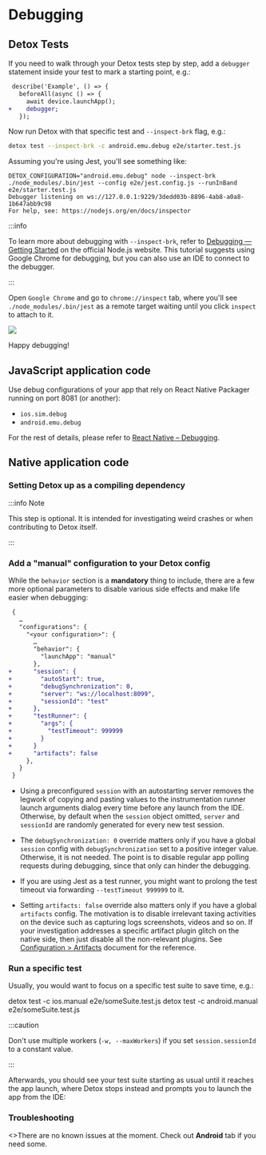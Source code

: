 
# Debugging

## Detox Tests

If you need to walk through your Detox tests step by step, add a `debugger` statement
inside your test to mark a starting point, e.g.:

```diff title="e2e/starter.test.js"
 describe('Example', () => {
   beforeAll(async () => {
     await device.launchApp();
+    debugger;
   });
```

Now run Detox with that specific test and `--inspect-brk` flag, e.g.:

```bash
detox test --inspect-brk -c android.emu.debug e2e/starter.test.js
```

Assuming you're using Jest, you'll see something like:

```plain text
DETOX_CONFIGURATION="android.emu.debug" node --inspect-brk ./node_modules/.bin/jest --config e2e/jest.config.js --runInBand e2e/starter.test.js
Debugger listening on ws://127.0.0.1:9229/3dedd03b-8896-4ab8-a0a8-1b647abb9c98
For help, see: https://nodejs.org/en/docs/inspector
```

:::info

To learn more about debugging with `--inspect-brk`, refer to
[Debugging — Getting Started](https://nodejs.org/en/docs/guides/debugging-getting-started/)
on the official Node.js website. This tutorial suggests using Google Chrome for debugging,
but you can also use an IDE to connect to the debugger.

:::

Open `Google Chrome` and go to `chrome://inspect` tab, where you'll see `./node_modules/.bin/jest` as a remote
target waiting until you click `inspect` to attach to it.

![](../img/inspect-brk.png)

Happy debugging!

## JavaScript application code

Use debug configurations of your app that rely on React Native Packager running on port 8081 (or another):

* `ios.sim.debug`
* `android.emu.debug`

For the rest of details, please refer to [React Native – Debugging](https://reactnative.dev/docs/debugging).

## Native application code

### Setting Detox up as a compiling dependency

:::info Note

This step is optional. It is intended for investigating weird crashes or when contributing to Detox itself.

:::

<Tabs groupId="mobileOs">
  <TabItem value="iOS" label="iOS" default>
    <CompilingIOS />
  </TabItem>
  <TabItem value="Android" label="Android">
    <CompilingAndroid />
  </TabItem>
</Tabs>

### Add a "manual" configuration to your Detox config

<Tabs groupId="mobileOs">
  <TabItem value="iOS" label="iOS" default>
    <ConfigIOS />
  </TabItem>
  <TabItem value="Android" label="Android">
    <ConfigAndroid />
  </TabItem>
</Tabs>

While the `behavior` section is a **mandatory** thing to include, there are a few more optional
parameters to disable various side effects and make life easier when debugging:

```diff
 {
   …
   "configurations": {
     "<your configuration>": {
       …
       "behavior": {
         "launchApp": "manual"
       },
+      "session": {
+        "autoStart": true,
+        "debugSynchronization": 0,
+        "server": "ws://localhost:8099",
+        "sessionId": "test"
+      },
+      "testRunner": {
+        "args": {
+          "testTimeout": 999999
+        }
+      }
+      "artifacts": false
     },
   }
 }
```

- Using a preconfigured `session` with an autostarting server removes the legwork of copying and
pasting values to the instrumentation runner launch arguments dialog every time before any launch
from the IDE. Otherwise, by default when the `session` object omitted, `server` and `sessionId`
are randomly generated for every new test session.

- The `debugSynchronization: 0` override matters only if you have a global `session` config
with `debugSynchronization` set to a positive integer value. Otherwise, it is not needed. The point
is to disable regular app polling requests during debugging, since that only can hinder the debugging.

- If you are using Jest as a test runner, you might want to prolong the test timeout via forwarding
`--testTimeout 999999` to it.

- Setting `artifacts: false` override also matters only if you have a global `artifacts` config.
The motivation is to disable irrelevant taxing activities on the device such as capturing logs
screenshots, videos and so on. If your investigation addresses a specific artifact plugin glitch
on the native side, then just disable all the non-relevant plugins. See
[Configuration > Artifacts](../config/artifacts.mdx) document for the reference.

### Run a specific test

Usually, you would want to focus on a specific test suite to save time, e.g.:

<Tabs groupId="mobileOs">
  <TabItem value="iOS" label="iOS">
    <CodeBlock language="sh">
      detox test -c ios.manual e2e/someSuite.test.js
    </CodeBlock>
  </TabItem>
  <TabItem value="Android" label="Android">
    <CodeBlock language="sh">
      detox test -c android.manual e2e/someSuite.test.js
    </CodeBlock>
  </TabItem>
</Tabs>

:::caution

Don't use multiple workers (`-w, --maxWorkers`) if you set `session.sessionId` to a constant value.

:::

Afterwards, you should see your test suite starting as usual until it reaches the app launch, where
Detox stops instead and prompts you to launch the app from the IDE:

<Tabs groupId="mobileOs">
  <TabItem value="iOS" label="iOS">
    <RunIos />
  </TabItem>
  <TabItem value="Android" label="Android">
    <RunAndroid />
  </TabItem>
</Tabs>

### Troubleshooting

<Tabs groupId="mobileOs">
  <TabItem value="iOS" label="iOS">
    <>There are no known issues at the moment. Check out <b>Android</b> tab if you need some.</>
  </TabItem>
  <TabItem value="Android" label="Android">
    <TroubleshootingAndroid />
  </TabItem>
</Tabs>
